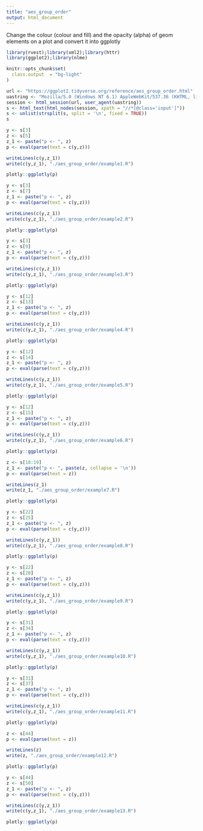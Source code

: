 ```yaml
---
title: "aes_group_order"
output: html_document
---
```


Change the colour (colour and fill) and the opacity (alpha) of geom elements on a plot and convert it into ggplotly

```r
library(rvest);library(xml2);library(httr)
library(ggplot2);library(nlme)

knitr::opts_chunk$set(
  class.output  = "bg-light"
)
```

```r
url <- "https://ggplot2.tidyverse.org/reference/aes_group_order.html"
uastring <- "Mozilla/5.0 (Windows NT 6.1) AppleWebKit/537.36 (KHTML, like Gecko) Chrome/88.0.4324.190 Safari/537.36"
session <- html_session(url, user_agent(uastring))
s <- html_text(html_nodes(session, xpath = "//*[@class='input']"))
s <- unlist(strsplit(s, split = '\n', fixed = TRUE))
s
```

```r
y <- s[3]
z <- s[5]
z_1 <- paste("p <- ", z)
p <- eval(parse(text = c(y,z)))
```

```r
writeLines(c(y,z_1))
write(c(y,z_1), "./aes_group_order/example1.R")
```

```r
plotly::ggplotly(p)
```

```r
y <- s[3]
z <- s[7]
z_1 <- paste("p <- ", z)
p <- eval(parse(text = c(y,z)))
```

```r
writeLines(c(y,z_1))
write(c(y,z_1), "./aes_group_order/example2.R")
```

```r
plotly::ggplotly(p)
```

```r
y <- s[3]
z <- s[9]
z_1 <- paste("p <- ", z)
p <- eval(parse(text = c(y,z)))
```

```r
writeLines(c(y,z_1))
write(c(y,z_1), "./aes_group_order/example3.R")
```

```r
plotly::ggplotly(p)
```

```r
y <- s[12]
z <- s[13]
z_1 <- paste("p <- ", z)
p <- eval(parse(text = c(y,z)))
```

```r
writeLines(c(y,z_1))
write(c(y,z_1), "./aes_group_order/example4.R")
```

```r
plotly::ggplotly(p)
```

```r
y <- s[12]
z <- s[14]
z_1 <- paste("p <- ", z)
p <- eval(parse(text = c(y,z)))
```

```r
writeLines(c(y,z_1))
write(c(y,z_1), "./aes_group_order/example5.R")
```

```r
plotly::ggplotly(p)
```

```r
y <- s[12]
z <- s[15]
z_1 <- paste("p <- ", z)
p <- eval(parse(text = c(y,z)))
```

```r
writeLines(c(y,z_1))
write(c(y,z_1), "./aes_group_order/example6.R")
```

```r
plotly::ggplotly(p)
```

```r
z <- s[18:19]
z_1 <- paste("p <- ", paste(z, collapse = '\n'))
p <- eval(parse(text = z))
```

```r
writeLines(z_1)
write(z_1, "./aes_group_order/example7.R")
```

```r
plotly::ggplotly(p)
```

```r
y <- s[22]
z <- s[25]
z_1 <- paste("p <- ", z)
p <- eval(parse(text = c(y,z)))
```

```r
writeLines(c(y,z_1))
write(c(y,z_1), "./aes_group_order/example8.R")
```

```r
plotly::ggplotly(p)
```

```r
y <- s[22]
z <- s[28]
z_1 <- paste("p <- ", z)
p <- eval(parse(text = c(y,z)))
```

```r
writeLines(c(y,z_1))
write(c(y,z_1), "./aes_group_order/example9.R")
```

```r
plotly::ggplotly(p)
```

```r
y <- s[31]
z <- s[34]
z_1 <- paste("p <- ", z)
p <- eval(parse(text = c(y,z)))
```

```r
writeLines(c(y,z_1))
write(c(y,z_1), "./aes_group_order/example10.R")
```

```r
plotly::ggplotly(p)
```

```r
y <- s[31]
z <- s[37]
z_1 <- paste("p <- ", z)
p <- eval(parse(text = c(y,z)))
```

```r
writeLines(c(y,z_1))
write(c(y,z_1), "./aes_group_order/example11.R")
```

```r
plotly::ggplotly(p)
```

```r
z <- s[44]
p <- eval(parse(text = z))
```

```r
writeLines(z)
write(z, "./aes_group_order/example12.R")
```

```r
plotly::ggplotly(p)
```

```r
y <- s[44]
z <- s[50]
z_1 <- paste("p <- ", z)
p <- eval(parse(text = c(y,z)))
```

```r
writeLines(c(y,z_1))
write(c(y,z_1), "./aes_group_order/example13.R")
```

```r
plotly::ggplotly(p)
```